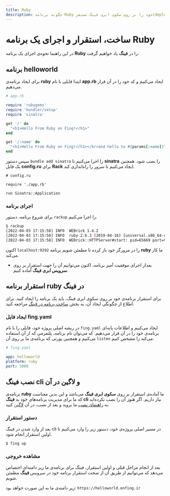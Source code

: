 ```yaml
---
title: Ruby
description: چگونه برنامه Ruby خود را بر روی سکوی ابری فینگ مستقر(deploy) کنیم؟
---
```



<Platform>
  <PlatformHead title="برنامه‌های ‌‌Ruby" icon="ruby/ruby-original.svg" />
</Platform>

# ساخت، استقرار و اجرای یک برنامه Ruby

در این راهنما نحوه‌ی اجرای یک برنامه **Ruby** را در **فینگ** یاد خواهیم گرفت.

## برنامه helloworld

برای ایجاد برنامه‌‌ی **ruby** ابتدا فایلی با نام **app.rb** ایجاد می‌کنیم و کد خود را در آن قرار می‌دهیم.

```rb
# app.rb

require 'rubygems'
require 'bundler/setup'
require 'sinatra'

get '/' do
  "<h1>Hello From Ruby on Fing!</h1>"
end

get '/:name' do
  "<h1>Hello From Ruby on Fing!</h1></br>and hello to #{params[:name]}"
end
```

سپس دستور `bundle add sinatra` را اجرا می‌کنیم تا **sinatra** را نصب شود. همچنین یک فایل **config.ru** برای **Rack** ایجاد می‌کنیم تا سرور را راه‌اندازی کند.

```ru
# config.ru

require './app.rb'

run Sinatra::Application
```

### اجرای برنامه

برای شروع برنامه، دستور `rackup` را اجرا می‌کنیم.

```bash
$ rackup
[2022-04-03 17:15:58] INFO  WEBrick 1.4.2
[2022-04-03 17:15:58] INFO  ruby 2.6.3 (2019-04-16) [universal.x86_64-darwin20]
[2022-04-03 17:15:58] INFO  WEBrick::HTTPServer#start: pid=65669 port=9292
```

اکنون `localhost:9292` را در مرورگر خود باز کرده تا مطمئن شویم برنامه **ruby** ما کار می‌کند.

- بعداز اجرای موفقیت آمیز برنامه، اکنون می‌توانیم آن را جهت استقرار بر روی **سرویس ابری فینگ** آماده کنیم.

## استقرار برنامه ruby در فینگ

برای استقرار برنامه‌ی خود بر روی سکوی ابری فینگ، باید یک برنامه را ایجاد کنید. برای اطلاع از چگونگی ایجاد آن، به بخش [ساخت برنامه در فینگ](/quickstart/create-app) مراجعه کنید.

### ایجاد فایل fing.yaml

در ریشه اصلی پروژه خود، فایلی را با نام `fing.yaml` ایجاد می‌کنیم و اطلاعات پایه‌ای برنامه‌ی خود را در آن قرار می‌دهیم. که می‌توان نام برنامه، پلتفرمی که از آن استفاده می‌کنیم و همچنین پورتی که برنامه‌ی ما بر روی آن `listen` می‌کند را مشخص کنیم.

```yaml
# fing.yaml

app: helloworld
platform: ruby
port: 3000
```

## نصب فینگ cli و لاگین در آن

برنامه‌ی **ruby** ما آماده‌ی استقرار بر روی **سکوی ابری فینگ** می‌باشد و این بدین معناست که ما برای مدیریت برنامه‌های خود به **فینگ cli** نیاز داریم. اگر هنوز آن را نصب نکرده‌اید به [راهنمای نصب](/quickstart/installation) ما بروید و بعد از نصب، در آن [لاگین](/quickstart/login) کنید.

### دستور استقرار

بعد از وارد شدن در فینگ cli در مسیر اصلی پروژه‌ی خود، دستور زیر را وارد می‌کنیم تا اولین استقرار انجام شود.

```bash
$ fing up
```

### مشاهده خروجی

بعد از انجام مراحل قبلی و اولین استقرار، فینگ برای برنامه‌ی ما زیر دامنه‌ای اختصاص می‌دهد که می‌توانیم از طریق آن از صحت استقرار برنامه خود در سرویس **فینگ** مطمئن شویم.

زیر دامنه‌ی ما به این صورت خواهد بود: `https://helloworld.onfing.ir`
